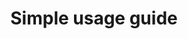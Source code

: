 ---
title: Simple usage guide
description: A simple usage guide for TerraScale
sidebar:
  order: 2
---